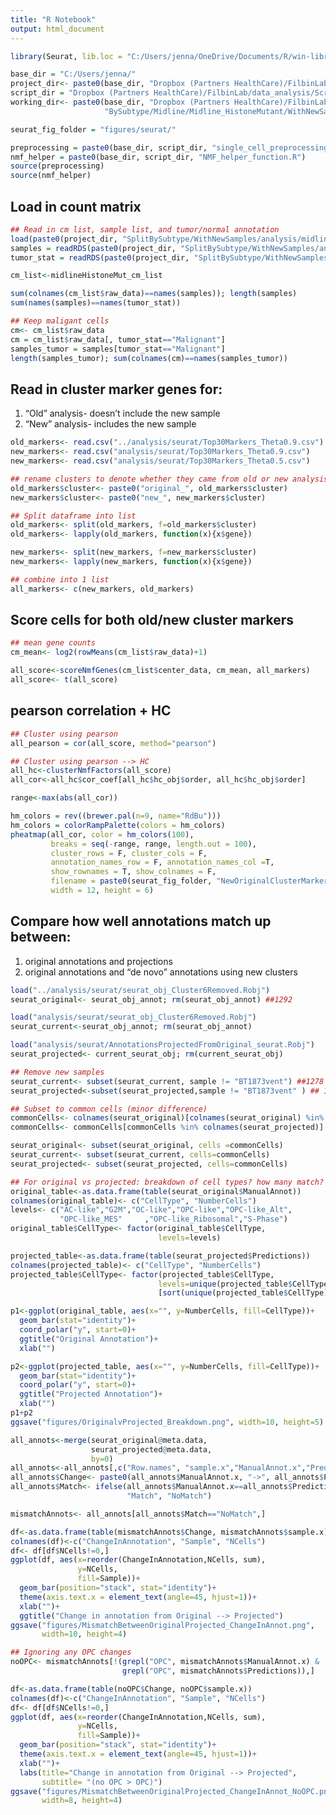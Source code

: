 ```yaml
---
title: "R Notebook"
output: html_document
---
```


```r
library(Seurat, lib.loc = "C:/Users/jenna/OneDrive/Documents/R/win-library/4.0/Seurat/V4") 

base_dir = "C:/Users/jenna/"
project_dir<- paste0(base_dir, "Dropbox (Partners HealthCare)/FilbinLab/data_analysis/Projects/Immune/")
script_dir = "Dropbox (Partners HealthCare)/FilbinLab/data_analysis/Scripts/"
working_dir<- paste0(base_dir, "Dropbox (Partners HealthCare)/FilbinLab/data_analysis/Projects/git_repos/Pedi_Immune/TumorCellAnnotation/",
                     "BySubtype/Midline/Midline_HistoneMutant/WithNewSample/")

seurat_fig_folder = "figures/seurat/"

preprocessing = paste0(base_dir, script_dir, "single_cell_preprocessing_helper_functions.R")
nmf_helper = paste0(base_dir, script_dir, "NMF_helper_function.R")
source(preprocessing)
source(nmf_helper)

```

## Load in count matrix
```r
## Read in cm list, sample list, and tumor/normal annotation
load(paste0(project_dir, "SplitBySubtype/WithNewSamples/analysis/midlineHistoneMut_cm_list.Robj"))
samples = readRDS(paste0(project_dir, "SplitBySubtype/WithNewSamples/analysis/midlineHistoneMut_samples.rds"))
tumor_stat = readRDS(paste0(project_dir, "SplitBySubtype/WithNewSamples/analysis/midlineHistoneMut_cluster6CellsNormal_call_tumor.rds"))

cm_list<-midlineHistoneMut_cm_list

sum(colnames(cm_list$raw_data)==names(samples)); length(samples)
sum(names(samples)==names(tumor_stat))

## Keep maligant cells
cm<- cm_list$raw_data
cm = cm_list$raw_data[, tumor_stat=="Malignant"]
samples_tumor = samples[tumor_stat=="Malignant"]
length(samples_tumor); sum(colnames(cm)==names(samples_tumor))

```

## Read in cluster marker genes for:
1. "Old" analysis- doesn't include the new sample
2. "New" analysis- includes the new sample

```r
old_markers<- read.csv("../analysis/seurat/Top30Markers_Theta0.9.csv")
new_markers<- read.csv("analysis/seurat/Top30Markers_Theta0.9.csv")
new_markers<- read.csv("analysis/seurat/Top30Markers_Theta0.5.csv")

## rename clusters to denote whether they came from old or new analysis
old_markers$cluster<- paste0("original_", old_markers$cluster)
new_markers$cluster<- paste0("new_", new_markers$cluster)

## Split dataframe into list
old_markers<- split(old_markers, f=old_markers$cluster)
old_markers<- lapply(old_markers, function(x){x$gene})

new_markers<- split(new_markers, f=new_markers$cluster)
new_markers<- lapply(new_markers, function(x){x$gene})

## combine into 1 list
all_markers<- c(new_markers, old_markers)
```

## Score cells for both old/new cluster markers
```r
## mean gene counts
cm_mean<- log2(rowMeans(cm_list$raw_data)+1)

all_score<-scoreNmfGenes(cm_list$center_data, cm_mean, all_markers)
all_score<- t(all_score)
```



## pearson correlation + HC
```r
## Cluster using pearson
all_pearson = cor(all_score, method="pearson")

## Cluster using pearson --> HC
all_hc<-clusterNmfFactors(all_score)
all_cor<-all_hc$cor_coef[all_hc$hc_obj$order, all_hc$hc_obj$order]

range<-max(abs(all_cor))

hm_colors = rev((brewer.pal(n=9, name="RdBu")))
hm_colors = colorRampPalette(colors = hm_colors)
pheatmap(all_cor, color = hm_colors(100), 
         breaks = seq(-range, range, length.out = 100),
         cluster_rows = F, cluster_cols = F, 
         annotation_names_row = F, annotation_names_col =T,
         show_rownames = T, show_colnames = F,
         filename = paste0(seurat_fig_folder, "NewOriginalClusterMarkersScore_res0.5.png"), 
         width = 12, height = 6)

```


## Compare how well annotations match up between:
1. original annotations and projections
2. original annotations and "de novo" annotations using new clusters
```r
load("../analysis/seurat/seurat_obj_Cluster6Removed.Robj")
seurat_original<- seurat_obj_annot; rm(seurat_obj_annot) ##1292

load("analysis/seurat/seurat_obj_Cluster6Removed.Robj")
seurat_current<-seurat_obj_annot; rm(seurat_obj_annot)

load("analysis/seurat/AnnotationsProjectedFromOriginal_seurat.Robj")
seurat_projected<- current_seurat_obj; rm(current_seurat_obj)

## Remove new samples
seurat_current<- subset(seurat_current, sample != "BT1873vent") ##1278
seurat_projected<-subset(seurat_projected,sample != "BT1873vent" ) ## 1278

## Subset to common cells (minor difference)
commonCells<- colnames(seurat_original)[colnames(seurat_original) %in% colnames(seurat_current)]
commonCells<- commonCells[commonCells %in% colnames(seurat_projected)] ##1292

seurat_original<- subset(seurat_original, cells =commonCells)
seurat_current<- subset(seurat_current, cells=commonCells)
seurat_projected<- subset(seurat_projected, cells=commonCells)

## For original vs projected: breakdown of cell types? how many match?
original_table<-as.data.frame(table(seurat_original$ManualAnnot))
colnames(original_table)<- c("CellType", "NumberCells")
levels<- c("AC-like","G2M","OC-like","OPC-like","OPC-like_Alt",
           "OPC-like_MES"     ,"OPC-like_Ribosomal","S-Phase")
original_table$CellType<- factor(original_table$CellType,
                                 levels=levels)

projected_table<-as.data.frame(table(seurat_projected$Predictions))
colnames(projected_table)<- c("CellType", "NumberCells")
projected_table$CellType<- factor(projected_table$CellType,
                                 levels=unique(projected_table$CellType)
                                 [sort(unique(projected_table$CellType))])

p1<-ggplot(original_table, aes(x="", y=NumberCells, fill=CellType))+
  geom_bar(stat="identity")+
  coord_polar("y", start=0)+
  ggtitle("Original Annotation")+
  xlab("")

p2<-ggplot(projected_table, aes(x="", y=NumberCells, fill=CellType))+
  geom_bar(stat="identity")+
  coord_polar("y", start=0)+
  ggtitle("Projected Annotation")+
  xlab("")
p1+p2
ggsave("figures/OriginalvProjected_Breakdown.png", width=10, height=5)

all_annots<-merge(seurat_original@meta.data,
                  seurat_projected@meta.data,
                  by=0)
all_annots<-all_annots[,c("Row.names", "sample.x","ManualAnnot.x","Predictions")]
all_annots$Change<- paste0(all_annots$ManualAnnot.x, "->", all_annots$Predictions)
all_annots$Match<- ifelse(all_annots$ManualAnnot.x==all_annots$Predictions,
                          "Match", "NoMatch")

mismatchAnnots<- all_annots[all_annots$Match=="NoMatch",]

df<-as.data.frame(table(mismatchAnnots$Change, mismatchAnnots$sample.x))
colnames(df)<-c("ChangeInAnnotation", "Sample", "NCells")
df<- df[df$NCells!=0,]
ggplot(df, aes(x=reorder(ChangeInAnnotation,NCells, sum), 
               y=NCells,
               fill=Sample))+
  geom_bar(position="stack", stat="identity")+
  theme(axis.text.x = element_text(angle=45, hjust=1))+
  xlab("")+
  ggtitle("Change in annotation from Original --> Projected")
ggsave("figures/MismatchBetweenOriginalProjected_ChangeInAnnot.png",
       width=10, height=4)

## Ignoring any OPC changes
noOPC<- mismatchAnnots[!(grepl("OPC", mismatchAnnots$ManualAnnot.x) & 
                         grepl("OPC", mismatchAnnots$Predictions)),]

df<-as.data.frame(table(noOPC$Change, noOPC$sample.x))
colnames(df)<-c("ChangeInAnnotation", "Sample", "NCells")
df<- df[df$NCells!=0,]
ggplot(df, aes(x=reorder(ChangeInAnnotation,NCells, sum), 
               y=NCells,
               fill=Sample))+
  geom_bar(position="stack", stat="identity")+
  theme(axis.text.x = element_text(angle=45, hjust=1))+
  xlab("")+
  labs(title="Change in annotation from Original --> Projected",
       subtitle= "(no OPC > OPC)")
ggsave("figures/MismatchBetweenOriginalProjected_ChangeInAnnot_NoOPC.png",
       width=8, height=4)
```

